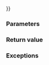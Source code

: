 {{cpp/filesystem/directory_iterator/title | operator{{=}}}}
{{cpp/filesystem/directory_iterator/navbar}}
{{dcl begin}}
{{dcl | since=c++17 | 1=
directory_iterator&amp; operator=(const directory_iterator&amp;) = default;

directory_iterator&amp; operator=(directory_iterator&amp;&amp;) = default;
}}
{{dcl end}}

{{todo}}

===Parameters===
{{todo}}

===Return value===
{{c|*this}}

===Exceptions===
{{todo}}

{{langlinks|de|es|ja|ru|zh}}